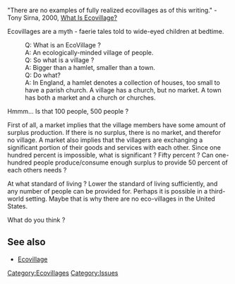 "There are no examples of fully realized ecovillages as of this writing." - Tony Sirna, 2000,
[http://www.ic.org/pnp/cdir/2000/08ecovillage.php What Is  Ecovillage?]

Ecovillages are a myth - faerie tales told to wide-eyed children at bedtime.

:Q: What is an EcoVillage ?
:A: An ecologically-minded village of people.
:Q: So what is a village ?
:A: Bigger than a hamlet, smaller than a town.
:Q: Do what?
:A: In England, a hamlet denotes a collection of houses, too small to have a parish church. A village has a church, but no market. A town has both a market and a church or churches. 

Hmmm... Is that 100 people, 500 people ?

First of all, a market implies that the village members have some amount of surplus production.  If there is no surplus, there is no market, and therefor no village.  A market also implies that the villagers are exchanging a significant portion of their goods and services with each other.  Since one hundred percent is impossible, what is significant ? Fifty percent ?  Can one-hundred people produce/consume enough surplus to provide 50 percent of each others needs ?  

At what standard of living ?  Lower the standard of living sufficiently, and any number of people can be provided for.  Perhaps it is possible in a third-world setting. Maybe that is why there are no eco-villages in the United States.

What do you think ?

== See also ==
*[[Ecovillage]]

[[Category:Ecovillages]]
[[Category:Issues]]